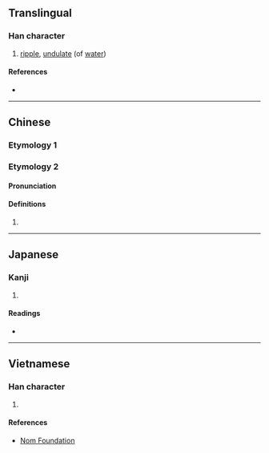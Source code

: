 {{also|沱}}
{{character info}}
==Translingual==

===Han character===
{{Han char|rn=85|rad=水|as=05|sn=8|four=|canj=EOPD|ids=⿰氵㐌}}

# [[ripple]], [[undulate]] (of [[water]])

====References====
* {{Han ref|kx=0613.080|dkj=17244|dj=1006.070|hdz=31588.020|uh=6CB2|ud=27826}}

----

==Chinese==
{{zh-forms}}

===Etymology 1===
{{zh-see|沱|a}}

===Etymology 2===

====Pronunciation====
{{zh-pron
|m=duò
|mc=y
|oc=y
|ma=
|cat=v
}}

====Definitions====
{{zh-hanzi}}

# {{zh-only|淡沲|[[ripple]], [[undulate]] (of [[water]])}}

----

==Japanese==

===Kanji===
{{ja-kanji|grade=|rs=水05}}

# {{rfdef|ja|sort=水05}}

====Readings====
* {{ja-readings
|goon=だ
|kanon=た
|kun=
}}

----

==Vietnamese==

===Han character===
{{vi-hantu|rs=水05|nhãn}}

# {{rfdef|vi|sort=水05}}

====References====
* [http://nomfoundation.org/common/nom_details.php?codepoint=6cb2 Nom Foundation]